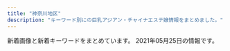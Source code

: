 ```yaml
---
title: "神奈川地区"
description: "キーワード別にの巨乳アジアン・チャイナエステ嬢情報をまとめました。"
---
```


新着画像と新着キーワードをまとめています。
2021年05月25日の情報です。

<DmmAffiliateIns />
<KeywordTable
  shops={
    [
    {
        "name": "\u3055\u304f\u3089",
        "keywords": {},
        "img_links": [
            "http://hoguraku.info/_src/55131553/img20210408153832112943.png",
            "http://hoguraku.info/_src/22266496/navi2_06.png",
            "http://hoguraku.info/_src/22294024/1_20180513213551260.jpg",
            "http://hoguraku.info/_src/25168346/staff-2_20180823215120776.jpg",
            "http://hoguraku.info/_src/37673393/wechatimg98.jpg",
            "http://hoguraku.info/_src/22266492/navi2_04.png",
            "http://hoguraku.info/_src/22296695/pup.png",
            "http://hoguraku.info/_src/22294409/img20180513220122069421.png",
            "http://hoguraku.info/_src/22266491/navi_04.png",
            "http://hoguraku.info/_src/22294025/1_20180513213551260.jpg",
            "http://hoguraku.info/_src/22266489/navi_03.png",
            "http://hoguraku.info/_src/22293781/sign.png",
            "http://hoguraku.info/_src/22266488/navi2_02.png",
            "http://hoguraku.info/_src/22266400/wechatimg94_20191205204136458.jpg",
            "http://hoguraku.info/_src/22294031/wechatimg175.jpg",
            "http://hoguraku.info/_src/22294028/3_20180513213551306.jpg",
            "http://hoguraku.info/_src/22296687/pup.png",
            "http://hoguraku.info/_src/22266486/navi2_01.png",
            "http://hoguraku.info/_src/22266398/img20180513214352559347.png",
            "http://hoguraku.info/staff-2.jpg",
            "http://hoguraku.info/_src/22296697/pup.png",
            "http://hoguraku.info/_src/22293820/wechatimg744.jpg",
            "http://hoguraku.info/_src/22266487/navi_02.png",
            "http://hoguraku.info/_src/22266490/navi2_03.png",
            "http://hoguraku.info/_src/22294029/3_20180513213551306.jpg",
            "http://hoguraku.info/_src/22266485/navi_01.png",
            "http://hoguraku.info/_src/22266524/wechatimg96_20191205204603604.jpg",
            "http://hoguraku.info/staff-4.jpg",
            "http://hoguraku.info/_src/22266494/navi2_05.png",
            "http://hoguraku.info/_src/22266495/navi_06.png",
            "http://hoguraku.info/staff-1.jpg",
            "http://hoguraku.info/_src/22294026/wechatimg239.jpg",
            "http://hoguraku.info/staff-3.jpg",
            "http://hoguraku.info/_src/22293865/sign.png",
            "http://hoguraku.info/_src/22293610/pup.png",
            "http://hoguraku.info/_src/22293601/newspinkup.png",
            "http://hoguraku.info/_src/22294030/wechatimg175.jpg",
            "http://hoguraku.info/_src/22266493/navi_05.png",
            "http://hoguraku.info/_src/22294027/wechatimg239.jpg"
        ],
        "url": "http://hoguraku.info/",
        "station": "JR\u5927\u8239\u99c5\u6771\u53e3"
    },
    {
        "station": "JR\u5927\u8239\u99c5\u6771\u53e3",
        "name": "\u7518\u5473\u6599",
        "url": "https://kanmiryou.xyz.mn/",
        "keywords": {
            "C": 10,
            "D": 55,
            "85": 14,
            "86": 41
        },
        "img_links": [
            "https://kanmiryou.xyz.mn/images/new.jpg",
            "https://kanmiryou.xyz.mn/images/news_bj2.jpg",
            "https://kanmiryou.xyz.mn/images/tel.jpg",
            "https://kanmiryou.xyz.mn/images/s_news.jpg",
            "https://kanmiryou.xyz.mn/photos/sites/40/2021/03/2021030618231353.jpg",
            "https://kanmiryou.xyz.mn/images/s_staff.jpg",
            "https://kanmiryou.xyz.mn/images/s2.jpg",
            "https://kanmiryou.xyz.mn/photos/sites/40/2021/03/2021030614173780.jpg",
            "https://kanmiryou.xyz.mn/images/room4.jpg",
            "https://kanmiryou.xyz.mn/images/s_face.jpg",
            "https://kanmiryou.xyz.mn/images/room1.jpg",
            "https://kanmiryou.xyz.mn/images/s1.jpg",
            "https://kanmiryou.xyz.mn/images/room3.jpg",
            "https://kanmiryou.xyz.mn/photos/sites/40/2021/03/2021030614173823.jpg",
            "https://kanmiryou.xyz.mn/images/mobile.jpg",
            "https://kanmiryou.xyz.mn/images/top.jpg",
            "https://kanmiryou.xyz.mn/photos/sites/40/2021/03/2021030614173724.jpg",
            "https://kanmiryou.xyz.mn/images/room2.jpg"
        ]
    },
    {
        "url": "http://www.hatsukoi.mensest.com/",
        "keywords": {
            "87": 16,
            "88": 4,
            "86": 4,
            "D": 24
        },
        "station": "JR\u6771\u6238\u585a\u99c5\u6771\u53e3",
        "name": "\u521d\u604b",
        "img_links": [
            "http://www.hatsukoi.mensest.com/files/005.jpg",
            "http://www.hatsukoi.mensest.com/images/icon_tel.png",
            "http://www.hatsukoi.mensest.com/images/icon_staff.png",
            "http://www.hatsukoi.mensest.com/files/006.jpg",
            "http://www.hatsukoi.mensest.com/files/002.jpg",
            "http://www.hatsukoi.mensest.com/files/001.jpg",
            "http://www.hatsukoi.mensest.com/common/images/photo03.jpg",
            "http://www.hatsukoi.mensest.com/common/images/photo02.jpg",
            "http://www.hatsukoi.mensest.com/files/003.jpg",
            "http://www.hatsukoi.mensest.com/files/004.jpg",
            "http://www.hatsukoi.mensest.com/images/btn2.png",
            "http://www.hatsukoi.mensest.com/images/icon_top.png",
            "http://www.hatsukoi.mensest.com/images/icon_info.png",
            "http://www.hatsukoi.mensest.com/common/images/photo01.jpg",
            "http://www.hatsukoi.mensest.com/images/mainImg_sub.jpg"
        ]
    },
    {
        "name": "\u30cf\u30ca\u30d3",
        "station": "JR\u5e73\u585a\u99c5\u897f\u53e3",
        "keywords": {
            "C": 7
        },
        "url": "http://es-hanabi.xyz/",
        "img_links": [
            "http://es-hanabi.xyz/images/r6.jpg",
            "http://es-hanabi.xyz/images/zi_staff.png",
            "http://es-hanabi.xyz/images/new1.jpg",
            "http://es-hanabi.xyz/images/g2.jpg",
            "http://es-hanabi.xyz/images/g4.jpg",
            "http://es-hanabi.xyz/images/g3.jpg",
            "http://es-hanabi.xyz/images/r5.jpg",
            "http://es-hanabi.xyz/images/mobile.png",
            "http://es-hanabi.xyz/images/g1.jpg",
            "http://es-hanabi.xyz/images/r2.jpg",
            "http://es-hanabi.xyz/images/r8.jpg",
            "http://es-hanabi.xyz/images/top.jpg",
            "http://es-hanabi.xyz/images/r7.jpg",
            "http://es-hanabi.xyz/images/g0.jpg",
            "http://es-hanabi.xyz/images/r1.jpg",
            "http://es-hanabi.xyz/images/g5.jpg"
        ]
    },
    {
        "name": "\u30c6\u30a3\u30a2\u30e9",
        "url": "http://es-tiara.jpest.net/",
        "keywords": {},
        "station": "JR\u85e4\u6ca2\u99c5\u5357\u53e3",
        "img_links": [
            "http://es-tiara.jpest.net/uploads//sites/29/2020/11/liushu.png",
            "http://es-tiara.jpest.net/uploads//sites/29/2020/11/top-1.png",
            "http://es-tiara.jpest.net/uploads//sites/29/elementor/thumbs/g2-p6y6me2p9fjnaj0de7ydxk9qgy0x3q0q7mdpblc9tk.jpg",
            "http://es-tiara.jpest.net/uploads//sites/29/2021/05/g1.jpg",
            "http://es-tiara.jpest.net/uploads//sites/29/2020/11/new_01.jpg",
            "http://es-tiara.jpest.net/uploads//sites/29/elementor/thumbs/g1-p6y6ogby9cdarq0icm1wwjj5eduwzt7ittx28ga660.jpg",
            "http://es-tiara.jpest.net/uploads//sites/29/2021/05/g3.jpg",
            "http://es-tiara.jpest.net/uploads//sites/29/elementor/thumbs/g4-p6y6qq3wrxh8tspq33egfgw92wnulh8652oaziwx4o.jpg",
            "http://es-tiara.jpest.net/uploads//sites/29/2021/05/g2.jpg",
            "http://es-tiara.jpest.net/uploads//sites/29/elementor/thumbs/g3-p6y6s5t17tg0kcmmp7qxqlulr3l1ctxeo6k0dqs9mg.jpg",
            "http://es-tiara.jpest.net/uploads//sites/29/2021/05/g4.jpg",
            "http://es-tiara.jpest.net/uploads//sites/29/2020/11/new_03.jpg"
        ]
    },
    {
        "url": "https://174018370.wixsite.com/mysite-5/",
        "name": "\u30a2\u30eb\u30b9",
        "img_links": [
            "https://static.wixstatic.com/media/fa16f5_c5eb62e882bb4223841ed94f9c0e4c94~mv2.jpg",
            "https://static.wixstatic.com/media/fa16f5_86eb1c796f8c4331b4c38b69cda1b743~mv2.jpg",
            "https://static.wixstatic.com/media/fa16f5_10bb2bee15cc4bae8e5cb63703e45c70~mv2.jpg"
        ],
        "station": "JR\u85e4\u6ca2\u99c5\u5357\u53e3",
        "keywords": {
            "\u30bb\u30af\u30b7\u30fc": 5,
            "F": 1,
            "84": 4,
            "87": 5
        }
    },
    {
        "keywords": {},
        "name": "\u6e05\u6c34\u6e7e",
        "url": "http://vinerty.xyz/",
        "station": "\u6e58\u5357\u53f0\u99c5\u897f\u53e3",
        "img_links": [
            "http://vinerty.xyz/uploads/180620/1-1P62010193X63.jpg",
            "http://vinerty.xyz/templets/default/picture/head.jpg",
            "http://vinerty.xyz/uploads/210424/1-210424092F2349.jpg",
            "http://vinerty.xyz/uploads/180620/1-1P62010154K00.png",
            "http://vinerty.xyz/templets/default/picture/staff_t.jpg",
            "http://vinerty.xyz/uploads/210414/1-210414154346291.png",
            "http://vinerty.xyz/uploads/210414/1-21041415424K61.jpg",
            "http://vinerty.xyz/uploads/210414/1-210414154313312.jpg",
            "http://vinerty.xyz/templets/default/picture/rec1.png",
            "http://vinerty.xyz/templets/default/picture/news.jpg",
            "http://vinerty.xyz/templets/default/picture/interior_t.jpg",
            "http://vinerty.xyz/uploads/210414/1-2104141542145O.jpg",
            "http://vinerty.xyz/uploads/210414/1-21041416305D18.jpg"
        ]
    },
    {
        "name": "\u30c0\u30df\u30a2\u30fc",
        "img_links": [
            "https://es-happy.com/staffPhoto/s20210522133223.jpg",
            "https://es-happy.com/images/store/01.jpg",
            "https://es-happy.com/images/store/02.jpg",
            "https://es-happy.com/staffPhoto/b20210522133148.jpg",
            "https://es-happy.com/staffPhoto/s20210522133230.jpg",
            "https://es-happy.com/images/store/04.jpg",
            "https://es-happy.com/images/returnBtn.jpg",
            "https://es-happy.com/staffPhoto/s20210522133148.jpg",
            "https://es-happy.com/staffPhoto/b20210522133223.jpg",
            "https://es-happy.com/staffPhoto/s20210522133207.jpg",
            "https://es-happy.com/images/store/03.jpg",
            "https://es-happy.com/staffPhoto/b20210522133207.jpg",
            "https://es-happy.com/images/mobile.jpg"
        ],
        "station": "JR\u6771\u6238\u585a\u99c5\u6771\u53e3",
        "keywords": {
            "87": 1,
            "86": 1,
            "D": 2,
            "85": 1
        },
        "url": "https://es-happy.com/"
    },
    {
        "name": "\u30ad\u30e5\u30fc\u30c8",
        "url": "http://onlyone-relax.xyz/",
        "keywords": {
            "D": 61,
            "C": 8,
            "F": 8,
            "E": 8
        },
        "img_links": [
            "http://onlyone-relax.xyz/images/cg06.jpg",
            "http://onlyone-relax.xyz/images/2.jpg",
            "http://onlyone-relax.xyz/images/cg03.jpg",
            "http://onlyone-relax.xyz/images/qr.jpg",
            "http://onlyone-relax.xyz/images/cg07.jpg",
            "http://onlyone-relax.xyz/images/4.jpg",
            "http://onlyone-relax.xyz/images/cg05.jpg",
            "http://onlyone-relax.xyz/images/cg02.jpg",
            "http://onlyone-relax.xyz/images/1.jpg",
            "http://onlyone-relax.xyz/images/spacer300x450.png",
            "http://onlyone-relax.xyz/images/cg08.jpg",
            "http://onlyone-relax.xyz/images/cg09.jpg",
            "http://onlyone-relax.xyz/images/cg10.jpg",
            "http://onlyone-relax.xyz/images/cg04.jpg",
            "http://onlyone-relax.xyz/images/cg01.jpg",
            "http://onlyone-relax.xyz/images/top2.png",
            "http://onlyone-relax.xyz/images/top.png"
        ],
        "station": "JR\u5c0f\u7530\u539f\u99c5\u897f\u53e3"
    },
    {
        "keywords": {},
        "url": "http://yu-raku.info/",
        "name": "\u60a0\u697d",
        "img_links": [
            "http://yu-raku.info/images/cam30min.png",
            "http://yu-raku.info/images/bar-therapist.png",
            "http://yu-raku.info/images/bar-cover.png",
            "http://yu-raku.info/images/bar-cam.png",
            "http://yu-raku.info/sp/images/bar-cam.png",
            "http://yu-raku.info/sp/images/bar-cover.png",
            "http://yu-raku.info/images/bar-interior.png",
            "http://yu-raku.info/staff/s-niri1.jpg",
            "http://yu-raku.info/images/c-top0.png",
            "http://yu-raku.info/staff/s-miki1.jpg",
            "http://yu-raku.info/images/bar-info.png",
            "http://yu-raku.info/staff/s-emi5.jpg",
            "http://yu-raku.info/images/fotter.jpg",
            "http://yu-raku.info/images/c-therapist0.png",
            "http://yu-raku.info/staff/s-yuko1.jpg",
            "http://yu-raku.info/images/sm-cam30min.png",
            "http://yu-raku.info/staff/s-emi4.jpg",
            "http://yu-raku.info/staff/s-sayuri1.jpg",
            "http://yu-raku.info/images/pic-interior.png",
            "http://yu-raku.info/staff/s-nana1.jpg",
            "http://yu-raku.info/images/b-interior.jpg",
            "http://yu-raku.info/sp/images/b-tel.png",
            "http://yu-raku.info/staff/s-emi3.jpg",
            "http://yu-raku.info/staff/s-kana1.jpg"
        ],
        "station": "JR\u5927\u8239\u99c5\u6771\u53e3"
    },
    {
        "name": "\u8ffd\u6d5c\u30de\u30c3\u30b5\u30fc\u30b8",
        "img_links": [
            "http://cdn.dino-es.com/images/line.jpg",
            "http://oppama.iest.info/photos/sites/10/2018/07/2018073109281797.jpg",
            "http://oppama.iest.info/photos/sites/10/2018/05/2018053009323210.jpg",
            "http://oppama.iest.info/images/room4.jpg",
            "http://oppama.iest.info/images/bj3.jpg",
            "http://oppama.iest.info/images/room5.jpg",
            "http://oppama.iest.info/images/s_news2.png",
            "http://oppama.iest.info/images/s_pick.png",
            "http://oppama.iest.info/images/mobile.png",
            "http://oppama.iest.info/photos/sites/10/2018/07/2018073109281759.jpg",
            "http://oppama.iest.info/images/s_news.png",
            "http://oppama.iest.info/photos/sites/10/2018/05/2018053009323272.jpg",
            "http://oppama.iest.info/images/room6.jpg",
            "http://oppama.iest.info/photos/sites/10/2018/07/2018073109281740.jpg",
            "http://oppama.iest.info/images/l1.jpg",
            "http://oppama.iest.info/photos/sites/10/2018/05/2018053009323372.jpg",
            "http://oppama.iest.info/images/top.jpg",
            "http://oppama.iest.info/images/room2.jpg",
            "http://cdn.dino-es.com/images/allpics/KL77e92f55838704c7de0a1eb6ca2a81a0/4ec1d6974658a8b101911755e5d05691.jpg",
            "http://oppama.iest.info/photos/sites/10/2018/07/2018073109281695.jpg",
            "http://oppama.iest.info/images/s_staff.jpg",
            "http://oppama.iest.info/images/room1.jpg",
            "http://cdn.dino-es.com/images/logo/150x40DinoEs.png",
            "http://oppama.iest.info/images/room3.jpg",
            "http://oppama.iest.info/photos/sites/10/2018/05/2018053009323253.jpg"
        ],
        "url": "http://oppama.iest.info/",
        "station": "\u8ffd\u6d5c\u99c5",
        "keywords": {
            "D": 7,
            "C": 2,
            "85": 2,
            "86": 6,
            "87": 1
        }
    },
    {
        "img_links": [
            "http://pretty-esthe.com/images/cg01.jpg",
            "http://pretty-esthe.com/images/cg03.jpg",
            "http://pretty-esthe.com/images/r3.jpg",
            "http://pretty-esthe.com/images/cg09.jpg",
            "http://pretty-esthe.com/images/news.png",
            "http://pretty-esthe.com/images/cg05.jpg",
            "http://pretty-esthe.com/images/r1.jpg",
            "http://pretty-esthe.com/images/staff_s.png",
            "http://pretty-esthe.com/images/cg02.jpg",
            "http://pretty-esthe.com/images/top.png",
            "http://pretty-esthe.com/images/evetop.png",
            "http://pretty-esthe.com/images/r4.jpg",
            "http://pretty-esthe.com/images/r2.jpg"
        ],
        "name": "\u840c\u3048",
        "station": "JR\u6238\u585a\u99c5\u6771\u53e3",
        "url": "http://pretty-esthe.com/",
        "keywords": {
            "86": 15,
            "D": 15
        }
    },
    {
        "url": "http://www.sugoi.esturl.com/",
        "station": "JR\u6238\u585a\u99c5",
        "keywords": {
            "C": 12,
            "D": 30,
            "87": 30,
            "86": 12
        },
        "name": "\u3059\u3054\u3044\u7652\u3057",
        "img_links": [
            "http://www.sugoi.esturl.com/files/001.jpg",
            "http://www.sugoi.esturl.com/photo_news/upimg/9825560a1fc08bf3dd_0.jpg",
            "http://www.sugoi.esturl.com/files/007.jpg",
            "http://www.sugoi.esturl.com/photo_news/upimg/75643607cd8483a10c_0.jpg",
            "http://www.sugoi.esturl.com/files/003.jpg",
            "http://www.sugoi.esturl.com/images/maining.jpg",
            "http://www.sugoi.esturl.com/files/006.jpg",
            "http://www.sugoi.esturl.com/images/top.jpg",
            "http://www.sugoi.esturl.com/files/002.jpg",
            "http://www.sugoi.esturl.com/files/004.jpg",
            "http://www.sugoi.esturl.com/images/sp_tit_new.png",
            "http://www.sugoi.esturl.com/files/005.jpg",
            "http://www.sugoi.esturl.com/photo_news/upimg/70951608b5e693bbf5_0.jpg",
            "http://www.sugoi.esturl.com/images/tit_therapist.png",
            "http://www.sugoi.esturl.com/images/sp_top.jpg",
            "http://www.sugoi.esturl.com/images/tit_new.png",
            "http://www.sugoi.esturl.com/images/img_tel.png",
            "http://www.sugoi.esturl.com/images/sp_tit_therapist.png"
        ]
    },
    {
        "url": "http://www.hamabei.com/",
        "keywords": {},
        "img_links": [
            "http://www.hamabei.com/images/giral012.jpg",
            "http://www.hamabei.com/images/buttona_03.jpg",
            "http://www.hamabei.com/images/buttona_08.jpg",
            "http://www.hamabei.com/images/miki1.jpg",
            "http://www.hamabei.com/images/yuka1.jpg",
            "http://www.hamabei.com/images/giral007.jpg",
            "http://www.hamabei.com/images/nana1.jpg",
            "http://www.hamabei.com/images/giral009.jpg",
            "http://www.hamabei.com/images/qr.jpg",
            "http://www.hamabei.com/images/kaori1.jpg",
            "http://www.hamabei.com/images/giral014.jpg",
            "http://www.hamabei.com/images/giral015.jpg",
            "http://www.hamabei.com/images/buttona_06.jpg",
            "http://www.hamabei.com/images/buttona_05.jpg",
            "http://www.hamabei.com/images/buttona_07.jpg",
            "http://www.hamabei.com/images/buttona_04.jpg"
        ],
        "station": "JR\u8305\u30f6\u5d0e\u99c5\u5357\u53e3",
        "name": "\u6d5c\u8fba\u306e\u604b"
    },
    {
        "url": "http://www.relax-fairyark.info/",
        "keywords": {
            "85": 2,
            "E": 4,
            "86": 5,
            "C": 2,
            "87": 6,
            "D": 7
        },
        "img_links": [
            "http://www.relax-fairyark.info/img/tel.png",
            "http://www.relax-fairyark.info/img/st223.jpg",
            "http://www.relax-fairyark.info/img/st150.jpg",
            "http://www.relax-fairyark.info/img/nos.jpg",
            "http://www.relax-fairyark.info/img/st256.jpg",
            "http://www.relax-fairyark.info/img/sta267.jpg",
            "http://www.relax-fairyark.info/img/sta220.jpg",
            "http://www.relax-fairyark.info/img/st213.jpg",
            "http://www.relax-fairyark.info/img/sta266.jpg",
            "http://www.relax-fairyark.info/img/sta255.jpg",
            "http://www.relax-fairyark.info/img/st266.jpg",
            "http://www.relax-fairyark.info/img/head.jpg",
            "http://www.relax-fairyark.info/img/st255.jpg",
            "http://www.relax-fairyark.info/img/st0266.jpg",
            "http://www.relax-fairyark.info/img/sta150.jpg",
            "http://www.relax-fairyark.info/img/sta213.jpg",
            "http://www.relax-fairyark.info/img/sta256.jpg",
            "http://www.relax-fairyark.info/img/footbotton.png",
            "http://www.relax-fairyark.info/img/st0220.jpg",
            "http://www.relax-fairyark.info/img/st227.jpg",
            "http://www.relax-fairyark.info/img/sta223.jpg",
            "http://www.relax-fairyark.info/img/botton.jpg",
            "http://www.relax-fairyark.info/img/vlt.png",
            "http://www.relax-fairyark.info/img/sta260.jpg",
            "http://www.relax-fairyark.info/img/st1.jpg",
            "http://www.relax-fairyark.info/img/body2.jpg",
            "http://www.relax-fairyark.info/img/st267.jpg",
            "http://www.relax-fairyark.info/img/st260.jpg",
            "http://www.relax-fairyark.info/img/sta261.jpg",
            "http://www.relax-fairyark.info/img/st261.jpg",
            "http://www.relax-fairyark.info/img/sta264.jpg",
            "http://www.relax-fairyark.info/img/st220.jpg",
            "http://www.relax-fairyark.info/img/st264.jpg"
        ],
        "station": "JR\u85e4\u6ca2\u99c5\u5357\u53e3",
        "name": "Fairy Ark"
    },
    {
        "station": "JR\u5927\u8239\u99c5\u6771\u53e3",
        "url": "http://haruk.work/",
        "name": "\u5eb7\u7f8e\uff5e\u30b3\u30a6\u30df\uff5e",
        "img_links": [
            "http://haruk.work/sp/images/newsb.png",
            "http://haruk.work/images/rec2.jpg",
            "http://haruk.work/sp/images/rec2.jpg",
            "http://haruk.work/img/yuna1.jpg",
            "http://haruk.work/images/staff_t.jpg",
            "http://haruk.work/sp/images/1.jpg",
            "http://haruk.work/images/sys.png",
            "http://haruk.work/sp/img/akari1.jpg",
            "http://haruk.work/sp/images/int5.jpg",
            "http://haruk.work/sp/images/int4.jpg",
            "http://haruk.work/sp/menu/top.jpg",
            "http://haruk.work/images/ta.jpg",
            "http://haruk.work/images/head.jpg",
            "http://haruk.work/images/3.jpg",
            "http://haruk.work/images/news.png",
            "http://haruk.work/images/tel.jpg",
            "http://haruk.work/sp/images/footer.png",
            "http://haruk.work/sp/images/rec1.png",
            "http://haruk.work/images/line.png",
            "http://haruk.work/images/sm.jpg",
            "http://haruk.work/images/rec1.png",
            "http://haruk.work/sp/images/sms.jpg",
            "http://haruk.work/sp/images/ac2.jpg",
            "http://haruk.work/images/2.jpg",
            "http://haruk.work/sp/images/int2.jpg",
            "http://haruk.work/images/1.jpg",
            "http://haruk.work/sp/images/head.jpg",
            "http://haruk.work/sp/images/interior_t.jpg",
            "http://haruk.work/images/info.png",
            "http://haruk.work/images/interior_t.jpg",
            "http://haruk.work/sp/menu/staff.jpg",
            "http://haruk.work/sp/images/tel.jpg",
            "http://haruk.work/images/int2.png",
            "http://haruk.work/img/ayumi1.jpg",
            "http://haruk.work/sp/images/staff_t.jpg",
            "http://haruk.work/sp/images/int3.jpg",
            "http://haruk.work/sp/images/3.jpg",
            "http://haruk.work/sp/img/ayumi1.jpg",
            "http://haruk.work/sp/images/info_t.jpg",
            "http://haruk.work/sp/images/ac1.jpg",
            "http://haruk.work/sp/img/yuna1.jpg",
            "http://haruk.work/sp/images/info.png",
            "http://haruk.work/sp/images/sys.png",
            "http://haruk.work/sp/images/int1.jpg",
            "http://haruk.work/sp/images/2.jpg",
            "http://haruk.work/img/akari1.jpg",
            "http://haruk.work/sp/images/news.jpg",
            "http://haruk.work/images/int1.png"
        ],
        "keywords": {}
    },
    {
        "keywords": {
            "\u4e73": 2
        },
        "name": "Honeyroom",
        "station": "JR\u85e4\u6ca2\u99c5\u5357\u53e3",
        "url": "http://vinntuy.xyz/",
        "img_links": [
            "http://vinntuy.xyz/static/picture/mobile.jpg",
            "http://vinntuy.xyz/static/picture/room1.jpg",
            "http://vinntuy.xyz/static/picture/room3.jpg",
            "http://vinntuy.xyz/uploads/210401/1-210401144331M4.jpg",
            "http://vinntuy.xyz/static/picture/s1.jpg",
            "http://vinntuy.xyz/static/picture/room4.jpg",
            "http://vinntuy.xyz/uploads/210412/1-2104121Q114L2.jpg",
            "http://vinntuy.xyz/static/picture/news.png",
            "http://vinntuy.xyz/uploads/210401/1-210401144410258.jpg",
            "http://vinntuy.xyz/static/picture/top.png",
            "http://vinntuy.xyz/static/picture/s3.jpg",
            "http://vinntuy.xyz/static/picture/s_staff.png",
            "http://vinntuy.xyz/uploads/210401/1-2104011443001G.jpg",
            "http://vinntuy.xyz/static/picture/room2.jpg"
        ]
    },
    {
        "station": "JR\u5e73\u585a\u99c5\u5317\u53e3",
        "img_links": [
            "http://www.imouto-esute2866.com/flash/top-1.jpg",
            "http://www.imouto-esute2866.com/images/013.jpg",
            "http://www.imouto-esute2866.com/images/012.jpg"
        ],
        "name": "\u30ea\u30e9\u30af\u30bc\u30fc\u30b7\u30e7\u30f3\u59b9",
        "keywords": {
            "C": 7
        },
        "url": "http://www.imouto-esute2866.com/"
    },
    {
        "station": "\u4e0a\u5927\u5ca1\u99c5",
        "keywords": {
            "86": 12,
            "85": 24,
            "87": 12,
            "C": 54,
            "83": 12,
            "D": 48
        },
        "img_links": [
            "https://temiri.ests.jp/images/tit_eject.jpg",
            "https://temiri.ests.jp/images/room5.jpg",
            "https://temiri.ests.jp/images/room2.jpg",
            "https://temiri.ests.jp/images/room3.jpg",
            "https://temiri.ests.jp/images/room4.jpg",
            "https://temiri.ests.jp/images/link_nav01.jpg",
            "https://temiri.ests.jp/images/sp_top.jpg",
            "https://temiri.ests.jp/photos/sites/37/2021/04/2021042805581995.jpg",
            "https://temiri.ests.jp/images/room1.jpg",
            "https://temiri.ests.jp/images/link_nav05.jpg",
            "https://temiri.ests.jp/images/img_eject.jpg",
            "https://temiri.ests.jp/images/tit_new.jpg",
            "https://temiri.ests.jp/images/link_nav03.jpg",
            "https://temiri.ests.jp/photos/sites/37/2021/05/2021051402503516.jpg",
            "https://temiri.ests.jp/images/room6.jpg",
            "https://temiri.ests.jp/images/btn_eject.jpg",
            "https://temiri.ests.jp/images/link_nav06.jpg",
            "https://temiri.ests.jp/images/link_nav04.jpg",
            "https://temiri.ests.jp/photos/sites/37/2021/04/2021042805581763.jpg",
            "https://temiri.ests.jp/photos/sites/37/2021/05/202105140250416.jpg",
            "https://temiri.ests.jp/images/link_nav07.jpg",
            "https://temiri.ests.jp/photos/sites/37/2021/04/2021042805581632.jpg",
            "https://temiri.ests.jp/images/link_nav02.jpg",
            "https://temiri.ests.jp/photos/sites/37/2021/04/2021042805581827.jpg",
            "https://temiri.ests.jp/images/tit_face.jpg",
            "https://temiri.ests.jp/images/close_eject.png",
            "https://temiri.ests.jp/images/top.png"
        ],
        "url": "https://temiri.ests.jp/",
        "name": "\u30c6\u30df\u30ea"
    },
    {
        "name": "\u591c\u8776",
        "img_links": [
            "http://yacho.est-u.com/images/k2.jpg",
            "http://yacho.est-u.com/images/index_07.jpg",
            "http://yacho.est-u.com/images/1.jpg",
            "http://yacho.est-u.com/images/2.jpg",
            "http://yacho.est-u.com/images/3.jpg",
            "http://yacho.est-u.com/images/index_06.jpg",
            "http://yacho.est-u.com/images/index_17.jpg",
            "http://yacho.est-u.com/images/index_04.jpg",
            "http://yacho.est-u.com/images/6.jpg",
            "http://yacho.est-u.com/images/index_15.jpg",
            "http://yacho.est-u.com/images/5.jpg",
            "http://yacho.est-u.com/images/index_05.jpg",
            "http://yacho.est-u.com/images/staff_03.jpg",
            "http://yacho.est-u.com/images/index_02.jpg",
            "http://yacho.est-u.com/images/index_03.jpg",
            "http://yacho.est-u.com/images/k1.jpg",
            "http://yacho.est-u.com/images/index_14.jpg",
            "http://yacho.est-u.com/images/staff_01.jpg",
            "http://yacho.est-u.com/images/4.jpg",
            "http://yacho.est-u.com/images/index_01.jpg",
            "http://yacho.est-u.com/images/index_12.jpg",
            "http://yacho.est-u.com/images/index_10.jpg"
        ],
        "url": "http://yacho.est-u.com/",
        "keywords": {},
        "station": "JR\u85e4\u6ca2\u99c5\u5357\u53e3"
    },
    {
        "img_links": [
            "https://fuwafuwa-girl.jpn.vin/images/m10.jpg",
            "https://fuwafuwa-girl.jpn.vin/images/info.jpg",
            "https://fuwafuwa-girl.jpn.vin/images/s_pick.png",
            "https://fuwafuwa-girl.jpn.vin/images/s_massage.png",
            "https://fuwafuwa-girl.jpn.vin/images/m12.jpg",
            "https://fuwafuwa-girl.jpn.vin/photos/sites/34/2021/02/2021022406110384.jpg",
            "https://fuwafuwa-girl.jpn.vin/images/s_staff.png",
            "https://fuwafuwa-girl.jpn.vin/images/mobile.jpg",
            "https://fuwafuwa-girl.jpn.vin/images/m14.jpg",
            "https://fuwafuwa-girl.jpn.vin/images/top.png",
            "https://fuwafuwa-girl.jpn.vin/images/m8.jpg",
            "https://fuwafuwa-girl.jpn.vin/images/m11.jpg",
            "https://fuwafuwa-girl.jpn.vin/photos/sites/34/2021/02/202102240611046.jpg",
            "https://fuwafuwa-girl.jpn.vin/images/s_link.png",
            "https://fuwafuwa-girl.jpn.vin/images/m15.jpg",
            "https://fuwafuwa-girl.jpn.vin/images/s_news.png",
            "https://fuwafuwa-girl.jpn.vin/images/m13.jpg",
            "https://fuwafuwa-girl.jpn.vin/photos/sites/34/2021/02/2021022406110276.jpg",
            "https://fuwafuwa-girl.jpn.vin/images/m7.jpg",
            "https://fuwafuwa-girl.jpn.vin/images/m9.jpg",
            "https://fuwafuwa-girl.jpn.vin/photos/sites/34/2021/02/2021022406110282.jpg"
        ],
        "station": "\u4e0a\u5927\u5ca1\u99c5",
        "url": "https://fuwafuwa-girl.jpn.vin/",
        "name": "\u3075\u308f\u3075\u308f\u5a18",
        "keywords": {
            "88": 3,
            "D": 6,
            "C": 8,
            "E": 6,
            "87": 6,
            "85": 3
        }
    },
    {
        "url": "http://candy.relaxjp.com/",
        "station": "JR\u6771\u6238\u585a\u99c5\u6771\u53e3",
        "name": "Candy",
        "keywords": {
            "89": 2,
            "85": 1,
            "87": 1,
            "C": 2,
            "88": 1,
            "D": 4,
            "90": 1
        },
        "img_links": [
            "http://candy.relaxjp.com/css/nav/nav-002.png",
            "http://candy.relaxjp.com/css/staff/staff005.png",
            "http://candy.relaxjp.com/css/staff/staff007-a.png",
            "http://candy.relaxjp.com/css/nav/nav-003.png",
            "http://candy.relaxjp.com/css/staff/staff002.png",
            "http://candy.relaxjp.com/css/staff/staff0001.png",
            "http://candy.relaxjp.com/css/osusume22.jpg",
            "http://candy.relaxjp.com/css/staff/staff001-a.png",
            "http://candy.relaxjp.com/images/slider1/003.jpg",
            "http://candy.relaxjp.com/css/tel.png",
            "http://candy.relaxjp.com/css/staff/staff006.png",
            "http://candy.relaxjp.com/css/nav/nav-005.png",
            "http://candy.relaxjp.com/css/staff/staff004.png",
            "http://candy.relaxjp.com/images/slider1/001.jpg",
            "http://candy.relaxjp.com/css/staff/staff007.png",
            "http://candy.relaxjp.com/css/nav/nav-004.png",
            "http://candy.relaxjp.com/css/staff/staff005-a.png",
            "http://candy.relaxjp.com/css/top0001.png",
            "http://candy.relaxjp.com/css/staff/staff003-a.png",
            "http://candy.relaxjp.com/css/staff/staff004-a.png",
            "http://candy.relaxjp.com/css/nav/nav-006.png",
            "http://candy.relaxjp.com/css/staff/staff003.png",
            "http://candy.relaxjp.com/css/staff/staff006-a.png",
            "http://candy.relaxjp.com/css/nav/nav-001.png",
            "http://candy.relaxjp.com/css/staff/staff002-a.png"
        ]
    },
    {
        "name": "\u30e9\u30d9\u30f3\u30c0\u30fc",
        "station": "JR\u85e4\u6ca2\u99c5\u5357\u53e3",
        "keywords": {},
        "url": "http://lavender-est.xyz/",
        "img_links": [
            "http://lavender-est.xyz/girl/5.jpg",
            "http://lavender-est.xyz/girl/2_1.jpg",
            "http://lavender-est.xyz/images/room/r3.jpg",
            "http://lavender-est.xyz/girl/7_1.jpg",
            "http://lavender-est.xyz/girl/7.jpg",
            "http://lavender-est.xyz/images/twitter.jpg",
            "http://lavender-est.xyz/girl/14_1.jpg",
            "http://lavender-est.xyz/girl/14_2.jpg",
            "http://lavender-est.xyz/girl/15_1.jpg",
            "http://lavender-est.xyz/i/girl/4.jpg",
            "http://lavender-est.xyz/girl/6.jpg",
            "http://lavender-est.xyz/girl/10.jpg",
            "http://lavender-est.xyz/girl/3.jpg",
            "http://lavender-est.xyz/girl/9_1.jpg",
            "http://lavender-est.xyz/images/room/r4.jpg",
            "http://lavender-est.xyz/girl/10_2.jpg",
            "http://lavender-est.xyz/girl/2.jpg",
            "http://lavender-est.xyz/girl/5_2.jpg",
            "http://lavender-est.xyz/girl/6_1.jpg",
            "http://lavender-est.xyz/images/pro_girl_line.jpg",
            "http://lavender-est.xyz/images/mobile.png",
            "http://lavender-est.xyz/images/bar_staff.jpg",
            "http://lavender-est.xyz/girl/no.jpg",
            "http://lavender-est.xyz/girl/9.jpg",
            "http://lavender-est.xyz/girl/5_1.jpg",
            "http://lavender-est.xyz/girl/11_2.jpg",
            "http://lavender-est.xyz/girl/15.jpg",
            "http://lavender-est.xyz/images/tel.png",
            "http://lavender-est.xyz/girl/7_2.jpg",
            "http://lavender-est.xyz/girl/10_1.jpg",
            "http://lavender-est.xyz/images/top01.jpg",
            "http://lavender-est.xyz/images/lr_02.jpg",
            "http://lavender-est.xyz/girl/4_1.jpg",
            "http://lavender-est.xyz/girl/4.jpg",
            "http://lavender-est.xyz/girl/5_3.jpg",
            "http://lavender-est.xyz/girl/9_2.jpg",
            "http://lavender-est.xyz/images/room/r2.jpg",
            "http://lavender-est.xyz/girl/11.jpg",
            "http://lavender-est.xyz/girl/14.jpg",
            "http://lavender-est.xyz/images/room/r1.jpg",
            "http://lavender-est.xyz/girl/3_1.jpg",
            "http://lavender-est.xyz/girl/11_1.jpg"
        ]
    },
    {
        "name": "\u82b1\u306e\u604b",
        "url": "http://www.sh-riraku77.site/",
        "keywords": {},
        "station": "JR\u65b0\u6749\u7530\u99c5\u897f\u53e3",
        "img_links": [
            "http://www.sh-riraku77.site/plus/images/room4.jpg",
            "http://www.sh-riraku77.site/uploads/201021/1-201021141K3252.jpg",
            "http://www.sh-riraku77.site/plus/images/room1.jpg",
            "http://www.sh-riraku77.site/picture/end.png",
            "http://www.sh-riraku77.site/picture/photo3.png",
            "http://www.sh-riraku77.site/uploads/210325/1-210325133926495.jpg",
            "http://www.sh-riraku77.site/picture/s_staff.png",
            "http://www.sh-riraku77.site/picture/top23.png",
            "http://www.sh-riraku77.site/plus/images/room3.jpg",
            "http://www.sh-riraku77.site/plus/images/room2.jpg",
            "http://www.sh-riraku77.site/picture/i_therapist.png",
            "http://www.sh-riraku77.site/picture/s_new.png",
            "http://www.sh-riraku77.site/picture/top22.png"
        ]
    },
    {
        "station": "JR\u5e73\u585a\u99c5",
        "keywords": {
            "85": 1,
            "86": 3,
            "E": 2,
            "D": 3,
            "87": 1
        },
        "name": "\u6843\u9999",
        "img_links": [
            "http://esthe-massage.pw/img/m10.jpg",
            "http://esthe-massage.pw/img/m4.jpg",
            "http://esthe-massage.pw/img/stan.png",
            "http://esthe-massage.pw/img/m5.jpg",
            "http://esthe-massage.pw/img/cg03.jpg",
            "http://esthe-massage.pw/img/cg05.jpg",
            "http://esthe-massage.pw/img/m30.jpg",
            "http://esthe-massage.pw/img/no.png",
            "http://esthe-massage.pw/img/m6.jpg",
            "http://esthe-massage.pw/img/noo.png",
            "http://esthe-massage.pw/img/m60.jpg",
            "http://esthe-massage.pw/img/cg01.jpg",
            "http://esthe-massage.pw/img/cg04.jpg",
            "http://esthe-massage.pw/img/fla.jpg",
            "http://esthe-massage.pw/img/cg02.jpg",
            "http://esthe-massage.pw/img/m3.jpg",
            "http://esthe-massage.pw/img/m2.jpg",
            "http://esthe-massage.pw/img/m20.jpg",
            "http://esthe-massage.pw/img/top.jpg",
            "http://esthe-massage.pw/img/m1.jpg"
        ],
        "url": "http://esthe-massage.pw/"
    },
    {
        "keywords": {
            "D": 15,
            "86": 15,
            "85": 3,
            "E": 3
        },
        "img_links": [
            "http://tiffany1818.biz/images/evetop.png",
            "http://tiffany1818.biz/images/cg05.jpg",
            "http://tiffany1818.biz/images/cg03.jpg",
            "http://tiffany1818.biz/images/cg07.jpg",
            "http://tiffany1818.biz/images/top.png",
            "http://tiffany1818.biz/images/cg02.jpg",
            "http://tiffany1818.biz/images/cg06.jpg",
            "http://tiffany1818.biz/images/news.png",
            "http://tiffany1818.biz/images/staff_s.png",
            "http://tiffany1818.biz/images/cg01.jpg"
        ],
        "url": "http://tiffany1818.biz/",
        "name": "\u5922\u306e\u8776\u3005",
        "station": "\u4e0a\u6c38\u8c37\u99c5"
    },
    {
        "img_links": [
            "http://en.este88.com/gals/koko1.jpg",
            "http://en.este88.com/i/images/info_15.jpg",
            "http://en.este88.com/i/images/info_07.jpg",
            "http://en.este88.com/gals/saya1.jpg",
            "http://en.este88.com/gals/mika1.jpg",
            "http://en.este88.com/gals/rena1.jpg",
            "http://en.este88.com/gals/kasumi1.jpg",
            "http://en.este88.com/gals/anna1.jpg",
            "http://en.este88.com/gals/momo1.jpg",
            "http://en.este88.com/images/info.png",
            "http://en.este88.com/i/images/info_09.jpg",
            "http://en.este88.com/i/images/info_12.jpg",
            "http://en.este88.com/gals/emi1.jpg"
        ],
        "name": "\u7e01",
        "keywords": {},
        "station": "JR\u85e4\u6ca2\u99c5\u5317\u53e3",
        "url": "http://en.este88.com/"
    },
    {
        "img_links": [],
        "name": "\u83ef\u84ee",
        "url": "http://karen.ies.fun/",
        "keywords": {},
        "station": "JR\u8305\u30f6\u5d0e\u99c5\u5317\u53e3"
    },
    {
        "station": "JR\u5c0f\u7530\u539f\u99c5\u6771\u53e3",
        "url": "http://airi-est.xyz/",
        "name": "\u591c\u6765\u9999",
        "keywords": {
            "C": 9
        },
        "img_links": [
            "http://airi-est.xyz/images/return.png",
            "http://airi-est.xyz/images/info.jpg",
            "http://airi-est.xyz/images/sub_staff.png",
            "http://airi-est.xyz/images/room2.jpg",
            "http://airi-est.xyz/girl/3.jpg",
            "http://airi-est.xyz/images/sub_news.png",
            "http://airi-est.xyz/images/room4.jpg",
            "http://airi-est.xyz/images/rec-top.jpg",
            "http://airi-est.xyz/girl/1.jpg",
            "http://airi-est.xyz/images/clear_line.png",
            "http://airi-est.xyz/images/icon_call.png",
            "http://airi-est.xyz/images/room1.jpg",
            "http://airi-est.xyz/images/room3.jpg",
            "http://airi-est.xyz/images/tel.png",
            "http://airi-est.xyz/images/sub_pickup.png",
            "http://airi-est.xyz/images/qr.jpg"
        ]
    },
    {
        "url": "https://candy.jps.cm/",
        "keywords": {
            "85": 13,
            "86": 39,
            "C": 10,
            "D": 52
        },
        "station": "JR\u6238\u585a\u99c5\u6771\u53e3",
        "img_links": [
            "https://candy.jps.cm/photos/sites/46/2021/03/2021032412025333.jpg",
            "https://candy.jps.cm/images/room4.jpg",
            "https://candy.jps.cm/images/s_link.jpg",
            "https://candy.jps.cm/images/s2.jpg",
            "https://candy.jps.cm/photos/sites/46/2021/03/2021032412025571.jpg",
            "https://candy.jps.cm/images/s_news.jpg",
            "https://candy.jps.cm/photos/sites/46/2021/03/2021032412025519.jpg",
            "https://candy.jps.cm/photos/sites/46/2021/03/2021032412025477.jpg",
            "https://candy.jps.cm/images/room1.jpg",
            "https://candy.jps.cm/images/top.jpg",
            "https://candy.jps.cm/images/room3.jpg",
            "https://candy.jps.cm/images/s_staff.jpg",
            "https://candy.jps.cm/images/s1.jpg",
            "https://candy.jps.cm/images/mobile.jpg",
            "https://candy.jps.cm/images/s_face.jpg",
            "https://candy.jps.cm/images/news_bj2.jpg",
            "https://candy.jps.cm/images/tel.jpg",
            "https://candy.jps.cm/images/new.jpg",
            "https://candy.jps.cm/images/room2.jpg"
        ],
        "name": "\u30ad\u30e3\u30f3\u30c7\u30a3"
    },
    {
        "station": "\u4fdd\u571f\u30f6\u8c37\u99c5\u897f\u53e3",
        "keywords": {},
        "img_links": [],
        "url": "http://www.biup.esturl.com/",
        "name": "\u7f8e UP \uff5e\u30d3\u30a2\u30c3\u30d7\uff5e"
    },
    {
        "name": "\u693f",
        "img_links": [
            "http://o-jp.com/tsubaki/images/mimi1.jpg",
            "http://o-jp.com/tsubaki/images/t_discount.jpg",
            "http://o-jp.com/tsubaki/images/photo01.jpg",
            "http://o-jp.com/tsubaki/images/photo02.jpg",
            "http://o-jp.com/tsubaki/images/t_mobile.jpg",
            "http://o-jp.com/tsubaki/images/photo03.jpg",
            "http://o-jp.com/tsubaki/images/photo04.jpg",
            "http://o-jp.com/tsubaki/images/index_enter.jpg"
        ],
        "station": "JR\u5e73\u585a\u99c5\u897f\u53e3",
        "keywords": {
            "C": 6
        },
        "url": "http://o-jp.com/tsubaki/"
    },
    {
        "name": "\u61a9",
        "station": "\u8ffd\u6d5c\u99c5",
        "keywords": {},
        "url": "http://ikoi.esjp.xyz/",
        "img_links": [
            "http://ikoi.esjp.xyz/img/rec_top.png",
            "http://ikoi.esjp.xyz/img/room/photo02.jpg",
            "http://ikoi.esjp.xyz/img/lr_02.jpg",
            "http://ikoi.esjp.xyz/img/lr_01.jpg",
            "http://ikoi.esjp.xyz/girl/5.jpg",
            "http://ikoi.esjp.xyz/img/pro_girl_line.jpg",
            "http://ikoi.esjp.xyz/img/room/photo05.jpg",
            "http://ikoi.esjp.xyz/img/top_pickback.png",
            "http://ikoi.esjp.xyz/i/img/photo02.jpg",
            "http://ikoi.esjp.xyz/img/capinfo.jpg",
            "http://ikoi.esjp.xyz/img/room/photo06.jpg",
            "http://ikoi.esjp.xyz/girl/4.jpg",
            "http://ikoi.esjp.xyz/girl/6.jpg",
            "http://ikoi.esjp.xyz/girl/1.jpg",
            "http://ikoi.esjp.xyz/img/qr.jpg",
            "http://ikoi.esjp.xyz/i/img/photo03.jpg",
            "http://ikoi.esjp.xyz/img/sub_staff.jpg",
            "http://ikoi.esjp.xyz/i/img/photo04.jpg",
            "http://ikoi.esjp.xyz/girl/2.jpg",
            "http://ikoi.esjp.xyz/i/img/photo05.jpg",
            "http://ikoi.esjp.xyz/img/room/photo03.jpg",
            "http://ikoi.esjp.xyz/img/room/photo01.jpg",
            "http://ikoi.esjp.xyz/img/059.png",
            "http://ikoi.esjp.xyz/img/room/photo04.jpg",
            "http://ikoi.esjp.xyz/girl/3.jpg",
            "http://ikoi.esjp.xyz/i/img/photo06.jpg",
            "http://ikoi.esjp.xyz/i/img/photo01.jpg"
        ]
    },
    {
        "station": "JR\u5e73\u585a\u99c5\u5317\u53e3",
        "name": "Best Love \uff5e\u30d9\u30b9\u30c8\u30e9\u30d6\uff5e",
        "img_links": [
            "http://www.bestlove.iesjp.com/images/r3.jpg",
            "http://www.bestlove.iesjp.com/files/002.jpg",
            "http://www.bestlove.iesjp.com/files/001.jpg",
            "http://www.bestlove.iesjp.com/files/004-02.jpg",
            "http://www.bestlove.iesjp.com/files/007.jpg",
            "http://www.bestlove.iesjp.com/files/003-03.jpg",
            "http://www.bestlove.iesjp.com/files/002-03.jpg",
            "http://www.bestlove.iesjp.com/images/mobile.jpg",
            "http://www.bestlove.iesjp.com/files/004-03.jpg",
            "http://www.bestlove.iesjp.com/files/008.jpg",
            "http://www.bestlove.iesjp.com/files/001-02.jpg",
            "http://www.bestlove.iesjp.com/files/008-02.jpg",
            "http://www.bestlove.iesjp.com/files/005-02.jpg",
            "http://www.bestlove.iesjp.com/files/005-03.jpg",
            "http://www.bestlove.iesjp.com/files/003.jpg",
            "http://www.bestlove.iesjp.com/images/atomosky.jpg",
            "http://www.bestlove.iesjp.com/files/006.jpg",
            "http://www.bestlove.iesjp.com/files/008-03.jpg",
            "http://www.bestlove.iesjp.com/files/007-02.jpg",
            "http://www.bestlove.iesjp.com/files/002-02.jpg",
            "http://www.bestlove.iesjp.com/photo_news/upimg/5129560a1cb3fa4f74_0.jpg",
            "http://www.bestlove.iesjp.com/files/005.jpg",
            "http://www.bestlove.iesjp.com/files/006-02.jpg",
            "http://www.bestlove.iesjp.com/files/007-03.jpg",
            "http://www.bestlove.iesjp.com/files/003-02.jpg",
            "http://www.bestlove.iesjp.com/files/004.jpg",
            "http://www.bestlove.iesjp.com/images/line.png",
            "http://www.bestlove.iesjp.com/files/006-03.jpg",
            "http://www.bestlove.iesjp.com/files/001-03.jpg"
        ],
        "keywords": {
            "87": 12,
            "83": 16,
            "C": 32,
            "D": 8
        },
        "url": "http://www.bestlove.iesjp.com/"
    },
    {
        "url": "http://es-treat.com/",
        "keywords": {
            "C": 12
        },
        "name": "\u990a\u751f\u5802",
        "station": "\u5929\u738b\u753a\u99c5\u5357\u53e3",
        "img_links": [
            "http://es-treat.com/img/ttl_staff.png",
            "http://es-treat.com/staff/rie/01.jpg",
            "http://es-treat.com/staff/remi/01.jpg",
            "http://es-treat.com/img/tel.jpg",
            "http://es-treat.com/pic/head.jpg",
            "http://es-treat.com/staff/nana/01.jpg",
            "http://es-treat.com/staff/nana/01mb.jpg",
            "http://es-treat.com/img/acs.jpg",
            "http://es-treat.com/staff/yuri/01mb.jpg",
            "http://es-treat.com/pic/topimg1.jpg",
            "http://es-treat.com/staff/rie/01mb.jpg",
            "http://es-treat.com/staff/remi/01mb.jpg",
            "http://es-treat.com/staff/emi/01.jpg",
            "http://es-treat.com/staff/yuri/01.jpg",
            "http://es-treat.com/staff/emi/01mb.jpg"
        ]
    },
    {
        "station": "JR\u85e4\u6ca2\u99c5\u5357\u53e3",
        "img_links": [
            "http://megumi-est.xyz/images/newsbg.png",
            "http://megumi-est.xyz/girl/8.jpg",
            "http://megumi-est.xyz/girl/2.jpg",
            "http://megumi-est.xyz/images/roomimg/img3.png",
            "http://megumi-est.xyz/images/roomimg/img4.png",
            "http://megumi-est.xyz/images/roomimg/img2.png",
            "http://megumi-est.xyz/images/staff_bg.png",
            "http://megumi-est.xyz/images/pickup_line.png",
            "http://megumi-est.xyz/girl/4.jpg",
            "http://megumi-est.xyz/images/topbg.jpg",
            "http://megumi-est.xyz/images/roomimg/img1.png",
            "http://megumi-est.xyz/girl/5.jpg",
            "http://megumi-est.xyz/girl/1.jpg",
            "http://megumi-est.xyz/images/mobile_bg.png"
        ],
        "keywords": {},
        "url": "http://megumi-est.xyz/",
        "name": "\u6075"
    },
    {
        "station": "\u9db4\u5dfb\u6e29\u6cc9\u99c5\u5317\u53e3",
        "url": "http://oil.abnavi.info/",
        "keywords": {},
        "img_links": [],
        "name": "\u30a2\u30ed\u30a8"
    },
    {
        "url": "http://www.cc-girl.work/",
        "name": "yuyu-\u3086\u3046\u3086-",
        "station": "\u4e0a\u5927\u5ca1\u99c5",
        "img_links": [
            "http://www.cc-girl.work/img/kaoru1.jpg",
            "http://www.cc-girl.work/images/line.png",
            "http://www.cc-girl.work/img/sizuka1.jpg",
            "http://www.cc-girl.work/images/ac1.jpg",
            "http://www.cc-girl.work/img/ai1.jpg",
            "http://www.cc-girl.work/images/mobile.jpg",
            "http://www.cc-girl.work/img/eri1.jpg",
            "http://www.cc-girl.work/images/7.jpg",
            "http://www.cc-girl.work/images/sys3.jpg",
            "http://www.cc-girl.work/img/yuri1.jpg",
            "http://www.cc-girl.work/img/yuki1.jpg",
            "http://www.cc-girl.work/images/int1.jpg",
            "http://www.cc-girl.work/img/mari1.jpg",
            "http://www.cc-girl.work/images/rec1.jpg",
            "http://www.cc-girl.work/images/head.jpg",
            "http://www.cc-girl.work/images/rec2.jpg",
            "http://www.cc-girl.work/images/news.jpg",
            "http://www.cc-girl.work/images/1.jpg",
            "http://www.cc-girl.work/images/5.jpg",
            "http://www.cc-girl.work/images/6.jpg",
            "http://www.cc-girl.work/images/ta.jpg",
            "http://www.cc-girl.work/images/interior_t.jpg",
            "http://www.cc-girl.work/img/miho1.jpg",
            "http://www.cc-girl.work/images/4.jpg",
            "http://www.cc-girl.work/images/sys1.jpg",
            "http://www.cc-girl.work/images/2.jpg",
            "http://www.cc-girl.work/img/yaya1.jpg",
            "http://www.cc-girl.work/images/11.jpg",
            "http://www.cc-girl.work/images/staff_t.jpg",
            "http://www.cc-girl.work/img/momo1.jpg",
            "http://www.cc-girl.work/images/3.jpg",
            "http://www.cc-girl.work/images/10.jpg",
            "http://www.cc-girl.work/images/9.jpg",
            "http://www.cc-girl.work/images/sys2.jpg",
            "http://www.cc-girl.work/img/kumi1.jpg",
            "http://www.cc-girl.work/images/8.jpg"
        ],
        "keywords": {}
    },
    {
        "img_links": [
            "http://tenshinokoi.es-come.net/images/share/pickup.png",
            "http://tenshinokoi.es-come.net/img/header02.jpg",
            "http://tenshinokoi.es-come.net/i/80/sumire1.jpg",
            "http://tenshinokoi.es-come.net/girls/hiromi1.jpg",
            "http://tenshinokoi.es-come.net/images/share/tel.png",
            "http://tenshinokoi.es-come.net/img/sumire1.jpg",
            "http://tenshinokoi.es-come.net/img/yuyu1.jpg",
            "http://tenshinokoi.es-come.net/girls/risa1.jpg",
            "http://tenshinokoi.es-come.net/img/header01.jpg",
            "http://tenshinokoi.es-come.net/i/120/sumire1.jpg",
            "http://tenshinokoi.es-come.net/images/share/sp-kp2.png",
            "http://tenshinokoi.es-come.net/i/80/yuyu1.jpg",
            "http://tenshinokoi.es-come.net/images/qr.jpg",
            "http://tenshinokoi.es-come.net/img/header00.jpg",
            "http://tenshinokoi.es-come.net/girls/misaki1.jpg",
            "http://tenshinokoi.es-come.net/i/80/yuna1.jpg",
            "http://tenshinokoi.es-come.net/girls/riri1.jpg",
            "http://tenshinokoi.es-come.net/girls/yurika1.jpg",
            "http://tenshinokoi.es-come.net/images/therapistbar.png",
            "http://tenshinokoi.es-come.net/girls/kana1.jpg",
            "http://tenshinokoi.es-come.net/i/120/risa1.jpg",
            "http://tenshinokoi.es-come.net/images/infobar.png",
            "http://tenshinokoi.es-come.net/i/80/risa1.jpg",
            "http://tenshinokoi.es-come.net/girls/yuki1.jpg",
            "http://tenshinokoi.es-come.net/i/120/yuna1.jpg",
            "http://tenshinokoi.es-come.net/i/120/yuyu1.jpg",
            "http://tenshinokoi.es-come.net/images/shishubar.png",
            "http://tenshinokoi.es-come.net/girls/yuyu1.jpg",
            "http://tenshinokoi.es-come.net/images/info2.jpg",
            "http://tenshinokoi.es-come.net/images/info1.jpg",
            "http://tenshinokoi.es-come.net/girls/sumire1.jpg",
            "http://tenshinokoi.es-come.net/img/risa1.jpg"
        ],
        "keywords": {},
        "url": "http://tenshinokoi.es-come.net/",
        "station": "\u8305\u30f6\u5d0e\u99c5\u5357\u53e3",
        "name": "\u5929\u4f7f\u306e\u604b"
    },
    {
        "keywords": {},
        "name": "\u85ab",
        "img_links": [
            "http://f-kaori.work/img/sasa1.jpg",
            "http://f-kaori.work/img/yoka1.jpg",
            "http://f-kaori.work/images/7.jpg",
            "http://f-kaori.work/sp/images/1.jpg",
            "http://f-kaori.work/images/sisu.png",
            "http://f-kaori.work/sp/images/6.jpg",
            "http://f-kaori.work/sp/img/emi1.jpg",
            "http://f-kaori.work/images/sm.jpg",
            "http://f-kaori.work/images/news.png",
            "http://f-kaori.work/sp/images/topgirl.png",
            "http://f-kaori.work/images/rec1.png",
            "http://f-kaori.work/images/9.jpg",
            "http://f-kaori.work/sp/images/sisu_t.png",
            "http://f-kaori.work/images/sisu_t.jpg",
            "http://f-kaori.work/images/rec2.jpg",
            "http://f-kaori.work/sp/images/rec2.jpg",
            "http://f-kaori.work/sp/images/pc.jpg",
            "http://f-kaori.work/sp/img/yumi1.jpg",
            "http://f-kaori.work/sp/img/yaya1.jpg",
            "http://f-kaori.work/sp/images/rec1.png",
            "http://f-kaori.work/images/head.jpg",
            "http://f-kaori.work/sp/images/newsb.png",
            "http://f-kaori.work/images/10.jpg",
            "http://f-kaori.work/images/mobile.jpg",
            "http://f-kaori.work/sp/images/10.jpg",
            "http://f-kaori.work/sp/images/news.png",
            "http://f-kaori.work/sp/menu/interior.jpg",
            "http://f-kaori.work/img/emi1.jpg",
            "http://f-kaori.work/sp/images/int2.png",
            "http://f-kaori.work/images/interior_t.jpg",
            "http://f-kaori.work/images/1.jpg",
            "http://f-kaori.work/images/sys.png",
            "http://f-kaori.work/img/risa1.jpg",
            "http://f-kaori.work/sp/images/11.jpg",
            "http://f-kaori.work/sp/images/sisu.jpg",
            "http://f-kaori.work/sp/images/interior_t.jpg",
            "http://f-kaori.work/sp/images/sys.png",
            "http://f-kaori.work/images/6.jpg",
            "http://f-kaori.work/sp/images/9.jpg",
            "http://f-kaori.work/images/staff_t.jpg",
            "http://f-kaori.work/sp/images/top.jpg",
            "http://f-kaori.work/sp/img/risa1.jpg",
            "http://f-kaori.work/sp/img/yoka1.jpg",
            "http://f-kaori.work/sp/images/int1.png",
            "http://f-kaori.work/img/yumi1.jpg",
            "http://f-kaori.work/sp/img/sora1.jpg",
            "http://f-kaori.work/img/sora1.jpg",
            "http://f-kaori.work/sp/images/8.jpg",
            "http://f-kaori.work/sp/images/staff_t.jpg",
            "http://f-kaori.work/images/int2.png",
            "http://f-kaori.work/sp/menu/top.jpg",
            "http://f-kaori.work/images/8.jpg",
            "http://f-kaori.work/sp/images/tel.jpg",
            "http://f-kaori.work/sp/images/head.jpg",
            "http://f-kaori.work/images/line.png",
            "http://f-kaori.work/images/11.jpg",
            "http://f-kaori.work/sp/images/rec3.png",
            "http://f-kaori.work/img/yaya1.jpg",
            "http://f-kaori.work/images/concept.png",
            "http://f-kaori.work/sp/img/sasa1.jpg",
            "http://f-kaori.work/sp/menu/staff.jpg",
            "http://f-kaori.work/images/int1.png",
            "http://f-kaori.work/sp/images/footer.png",
            "http://f-kaori.work/sp/images/7.jpg"
        ],
        "station": "JR\u85e4\u6ca2\u99c5\u5357\u53e3",
        "url": "http://f-kaori.work/"
    },
    {
        "keywords": {},
        "name": "\u3055\u308f\u3084\u304b",
        "url": "http://hiratsuka-est.com/",
        "station": "JR\u5e73\u585a\u99c5\u5317\u53e3",
        "img_links": [
            "http://hiratsuka-est.com/images/r6.jpg",
            "http://hiratsuka-est.com/images/banna.jpg",
            "http://hiratsuka-est.com/images/r8.jpg",
            "http://hiratsuka-est.com/images/g1.jpg",
            "http://hiratsuka-est.com/images/r4.jpg",
            "http://hiratsuka-est.com/images/rina.jpg",
            "http://hiratsuka-est.com/images/left.jpg",
            "http://hiratsuka-est.com/images/banna1.jpg",
            "http://hiratsuka-est.com/images/g3.jpg",
            "http://hiratsuka-est.com/images/tel.jpg",
            "http://hiratsuka-est.com/images/chc.jpg",
            "http://hiratsuka-est.com/images/r7.jpg",
            "http://hiratsuka-est.com/images/zi-link.png",
            "http://hiratsuka-est.com/images/right.jpg",
            "http://hiratsuka-est.com/images/g4.jpg",
            "http://hiratsuka-est.com/images/r3.jpg",
            "http://hiratsuka-est.com/images/top.jpg",
            "http://hiratsuka-est.com/images/g2.jpg",
            "http://hiratsuka-est.com/images/zi-faq.png",
            "http://hiratsuka-est.com/images/new1.jpg",
            "http://hiratsuka-est.com/images/r1.jpg",
            "http://hiratsuka-est.com/images/banna2.jpg",
            "http://hiratsuka-est.com/images/r5.jpg",
            "http://hiratsuka-est.com/images/ll1.jpg",
            "http://hiratsuka-est.com/images/g0.jpg",
            "http://hiratsuka-est.com/images/mi.jpg",
            "http://hiratsuka-est.com/images/tiao2.jpg",
            "http://hiratsuka-est.com/images/zi-staff.png",
            "http://hiratsuka-est.com/images/rr1.jpg",
            "http://hiratsuka-est.com/images/r9.jpg"
        ]
    },
    {
        "keywords": {
            "C": 8,
            "D": 1
        },
        "name": "\u30df\u30fc\u30c8\u30e6\u30fc",
        "img_links": [
            "http://meetyou.me-es.com/images/sub_13.jpg",
            "http://meetyou.me-es.com/images/index_08.jpg",
            "http://meetyou.me-es.com/girl/07.jpg",
            "http://meetyou.me-es.com/girl/00.jpg",
            "http://meetyou.me-es.com/girl/03.jpg",
            "http://meetyou.me-es.com/images/index_07.jpg",
            "http://meetyou.me-es.com/images/info_10.jpg",
            "http://meetyou.me-es.com/images/info_tit.jpg",
            "http://meetyou.me-es.com/images/staff_10.jpg",
            "http://meetyou.me-es.com/images/rec.jpg",
            "http://meetyou.me-es.com/images/r02.jpg",
            "http://meetyou.me-es.com/images/rec_10.jpg",
            "http://meetyou.me-es.com/girl/09.jpg",
            "http://meetyou.me-es.com/images/index_01.jpg",
            "http://meetyou.me-es.com/images/r01.jpg",
            "http://meetyou.me-es.com/girl/015.jpg",
            "http://meetyou.me-es.com/images/index_05.jpg",
            "http://meetyou.me-es.com/images/index_15.jpg",
            "http://meetyou.me-es.com/images/index_04.jpg",
            "http://meetyou.me-es.com/images/r04.jpg",
            "http://meetyou.me-es.com/images/r03.jpg",
            "http://meetyou.me-es.com/images/index_06.jpg",
            "http://meetyou.me-es.com/images/index_02.jpg",
            "http://meetyou.me-es.com/girl/02.jpg",
            "http://meetyou.me-es.com/images/index_13.jpg",
            "http://meetyou.me-es.com/girl/018.jpg",
            "http://meetyou.me-es.com/girl/017.jpg",
            "http://meetyou.me-es.com/images/index_10.jpg",
            "http://meetyou.me-es.com/girl/013.jpg",
            "http://meetyou.me-es.com/images/index_03.jpg",
            "http://meetyou.me-es.com/girl/016.jpg",
            "http://meetyou.me-es.com/images/index_17.jpg",
            "http://meetyou.me-es.com/images/index_09.jpg"
        ],
        "station": "\u9577\u5f8c\u99c5\u6771\u53e3",
        "url": "http://meetyou.me-es.com/"
    },
    {
        "name": "\u3075\u3088\u3046",
        "keywords": {},
        "img_links": [
            "http://www.huyo.work/images/3.jpg",
            "http://www.huyo.work/img/mimi1.jpg",
            "http://www.huyo.work/images/info.jpg",
            "http://www.huyo.work/img/riri1.jpg",
            "http://www.huyo.work/images/head.jpg",
            "http://www.huyo.work/img/hana1.jpg",
            "http://www.huyo.work/images/interior_t.jpg",
            "http://www.huyo.work/images/1.jpg",
            "http://www.huyo.work/images/8.jpg",
            "http://www.huyo.work/img/mayu1.jpg",
            "http://www.huyo.work/images/mobile.jpg",
            "http://www.huyo.work/images/sys1.jpg",
            "http://www.huyo.work/img/nana1.jpg",
            "http://www.huyo.work/img/ayumi1.jpg",
            "http://www.huyo.work/images/int2.jpg",
            "http://www.huyo.work/images/sys2.jpg",
            "http://www.huyo.work/images/line.png",
            "http://www.huyo.work/images/5.jpg",
            "http://www.huyo.work/images/int1.jpg",
            "http://www.huyo.work/images/2.jpg",
            "http://www.huyo.work/images/7.jpg",
            "http://www.huyo.work/images/staff_t.jpg",
            "http://www.huyo.work/images/4.jpg",
            "http://www.huyo.work/images/news.jpg",
            "http://www.huyo.work/img/sora1.jpg"
        ],
        "station": "JR\u5e73\u585a\u99c5\u5317\u53e3",
        "url": "http://www.huyo.work/"
    },
    {
        "name": "\u798f\u7e01",
        "keywords": {
            "C": 11
        },
        "img_links": [
            "http://treat-rlx.com/img/ttl_staff.jpg",
            "http://treat-rlx.com/staff/aya/01.jpg",
            "http://treat-rlx.com/img/ttl_rec.png",
            "http://treat-rlx.com/img/att.png",
            "http://treat-rlx.com/staff/aya/01mb.jpg",
            "http://treat-rlx.com/img/ttl_mobile.png",
            "http://treat-rlx.com/i/files/homeimg.jpg",
            "http://treat-rlx.com/pic/head.jpg",
            "http://treat-rlx.com/pic/topimg1.png",
            "http://treat-rlx.com/pic/topimg4.png",
            "http://treat-rlx.com/staff/mika/01mb.jpg",
            "http://treat-rlx.com/pic/topimg5.png",
            "http://treat-rlx.com/pic/topimg2.png",
            "http://treat-rlx.com/pic/topimg3.png",
            "http://treat-rlx.com/staff/mika/01.jpg"
        ],
        "url": "http://treat-rlx.com/",
        "station": "\u5584\u884c\u99c5\u6771\u53e3"
    },
    {
        "name": "\u5143\u6c17\u3082\u308a\u3082\u308a",
        "url": "http://genkimorimori.ies.bz/",
        "keywords": {},
        "img_links": [
            "http://genkimorimori.ies.bz/images/g15.jpg",
            "http://genkimorimori.ies.bz/images/g16.jpg",
            "http://genkimorimori.ies.bz/images/g13.jpg",
            "http://genkimorimori.ies.bz/images/dairy1.jpg",
            "http://genkimorimori.ies.bz/photos/sites/68/2020/11/2020110308582485.jpg",
            "http://genkimorimori.ies.bz/images/news1.jpg",
            "http://genkimorimori.ies.bz/photos/sites/68/2021/01/2021011903470168.jpg",
            "http://genkimorimori.ies.bz/images/g17.jpg",
            "http://genkimorimori.ies.bz/images/staff_bj3.jpg",
            "http://genkimorimori.ies.bz/images/1.jpg",
            "http://genkimorimori.ies.bz/photos/sites/68/2020/12/202012150154361.jpg",
            "http://genkimorimori.ies.bz/photos/sites/68/2020/12/2020120502191455.jpg",
            "http://genkimorimori.ies.bz/images/g3.jpg",
            "http://genkimorimori.ies.bz/images/info2.jpg",
            "http://genkimorimori.ies.bz/images/s_staff.jpg",
            "http://genkimorimori.ies.bz/images/g10.jpg",
            "http://genkimorimori.ies.bz/photos/sites/68/2020/11/2020110308572993.jpg",
            "http://genkimorimori.ies.bz/photos/sites/68/2020/12/2020120703525262.jpg",
            "http://genkimorimori.ies.bz/photos/sites/68/2021/04/2021040109162539.jpg",
            "http://genkimorimori.ies.bz/photos/sites/68/2020/11/2020110308572868.jpg",
            "http://genkimorimori.ies.bz/photos/sites/68/2021/03/2021031903185869.jpg",
            "http://genkimorimori.ies.bz/photos/sites/68/2021/04/2021042706555628.jpg",
            "http://genkimorimori.ies.bz/images/2.jpg",
            "http://genkimorimori.ies.bz/photos/sites/68/2020/11/2020112402100696.jpg",
            "http://genkimorimori.ies.bz/images/mobile.jpg",
            "http://genkimorimori.ies.bz/images/pick.jpg",
            "http://genkimorimori.ies.bz/images/info.jpg",
            "http://genkimorimori.ies.bz/images/g11.jpg",
            "http://genkimorimori.ies.bz/photos/sites/68/2020/12/2020121003212539.jpg",
            "http://genkimorimori.ies.bz/photos/sites/68/2020/11/2020112402100578.jpg",
            "http://genkimorimori.ies.bz/images/g7.jpg",
            "http://genkimorimori.ies.bz/images/g14.jpg",
            "http://genkimorimori.ies.bz/images/g2.jpg",
            "http://genkimorimori.ies.bz/images/top.jpg",
            "http://genkimorimori.ies.bz/images/s_cosplay.jpg",
            "http://genkimorimori.ies.bz/images/g1.jpg",
            "http://genkimorimori.ies.bz/photos/sites/68/2020/11/2020110308572890.jpg"
        ],
        "station": "\u79e6\u91ce\u99c5\u5317\u53e3"
    },
    {
        "keywords": {},
        "name": "\u968f\u7e01",
        "img_links": [
            "http://sui-en.work/images/head.jpg",
            "http://sui-en.work/images/int1.png",
            "http://sui-en.work/images/sys1.jpg",
            "http://sui-en.work/images/tr.jpg",
            "http://sui-en.work/images/int2.png",
            "http://sui-en.work/images/news.jpg",
            "http://sui-en.work/img/sena1.jpg",
            "http://sui-en.work/images/2.png",
            "http://sui-en.work/images/1.png",
            "http://sui-en.work/images/sys3.png",
            "http://sui-en.work/images/staff_t.png",
            "http://sui-en.work/images/b1.jpg",
            "http://sui-en.work/images/info.jpg",
            "http://sui-en.work/images/interior_t.png",
            "http://sui-en.work/images/3.png",
            "http://sui-en.work/img/yuki1.jpg",
            "http://sui-en.work/img/hana1.jpg",
            "http://sui-en.work/images/int3.png",
            "http://sui-en.work/images/4.png",
            "http://sui-en.work/images/b2.jpg",
            "http://sui-en.work/images/sys2.jpg",
            "http://sui-en.work/img/kaori1.jpg",
            "http://sui-en.work/images/ta.jpg",
            "http://sui-en.work/images/mobile.jpg"
        ],
        "url": "http://sui-en.work/",
        "station": "JR\u5e73\u585a\u99c5\u5317\u53e3"
    },
    {
        "keywords": {
            "89": 2,
            "86": 4,
            "83": 4,
            "85": 2
        },
        "url": "http://es-rei.work/",
        "name": "\u9e97",
        "station": "JR\u85e4\u6ca2\u99c5\u5357\u53e3",
        "img_links": [
            "http://es-rei.work/_src/26791051/_dsf9446.jpg",
            "http://es-rei.work/_src/26747209/navi2_05.png",
            "http://es-rei.work/_src/26791053/_dsf9449.jpg",
            "http://es-rei.work/_src/26747153/base_01.png",
            "http://es-rei.work/_src/26747158/base_03.png",
            "http://es-rei.work/_src/26747185/base_01.png",
            "http://es-rei.work/_src/26747204/list_05.png",
            "http://es-rei.work/2.jpg",
            "http://es-rei.work/_src/47863240/line3.png",
            "http://es-rei.work/_src/26747187/base_03.png",
            "http://es-rei.work/_src/26747292/wechatimg202.jpg",
            "http://es-rei.work/_src/26747210/navi2_06.png",
            "http://es-rei.work/_src/47863241/05859f21726dfcef9faa9bab12a2595.jpg",
            "http://es-rei.work/_src/26747222/line3.png",
            "http://es-rei.work/_src/26838157/wechatimg77.jpg",
            "http://es-rei.work/_src/26747208/navi2_04.png",
            "http://es-rei.work/_src/26747301/line3.png",
            "http://es-rei.work/_src/26747132/line1.jpg",
            "http://es-rei.work/1.jpg",
            "http://es-rei.work/_src/26747202/list_03.png",
            "http://es-rei.work/_src/26747304/line1.jpg",
            "http://es-rei.work/_src/26838160/line.png",
            "http://es-rei.work/3.jpg",
            "http://es-rei.work/_src/26747300/line3.png",
            "http://es-rei.work/_src/47863242/100054276feb8d8cef3ac5199531cfe.jpg",
            "http://es-rei.work/_src/26747293/line3.png",
            "http://es-rei.work/_src/26747173/base_03.png",
            "http://es-rei.work/_src/26747229/line1.jpg",
            "http://es-rei.work/_src/26747114/base_03.png",
            "http://es-rei.work/_src/26747200/list_01.png",
            "http://es-rei.work/_src/26747170/base_01.png",
            "http://es-rei.work/_src/34041597/wechatimg26_20200914183556350.jpg",
            "http://es-rei.work/5.jpg",
            "http://es-rei.work/_src/26747223/line3.png",
            "http://es-rei.work/_src/26747126/base_01.png",
            "http://es-rei.work/_src/26838136/news.jpg",
            "http://es-rei.work/_src/26747206/navi2_02.png",
            "http://es-rei.work/_src/26747141/base_03.png",
            "http://es-rei.work/_src/26791115/_igp4263.jpg",
            "http://es-rei.work/_src/26747231/line1.jpg",
            "http://es-rei.work/_src/34124118/wechatimg26_20200914183556350.jpg",
            "http://es-rei.work/_src/26838158/wechatimg75.jpg",
            "http://es-rei.work/_src/47863108/wechatimg26_20200914183556350.jpg",
            "http://es-rei.work/_src/34041693/line1.jpg",
            "http://es-rei.work/_src/26747289/wechatimg77.jpg",
            "http://es-rei.work/_src/26838155/wechatimg202.jpg",
            "http://es-rei.work/_src/26747201/list_02.png",
            "http://es-rei.work/_src/26747086/base_01.png",
            "http://es-rei.work/_src/26747089/51d8ecbee4cc2935f070c539c37ded71.jpg",
            "http://es-rei.work/_src/34041599/line3.png",
            "http://es-rei.work/_src/26747294/line3.png",
            "http://es-rei.work/_src/34041600/line3.png",
            "http://es-rei.work/_src/26838174/line.png",
            "http://es-rei.work/_src/26747199/sign.png",
            "http://es-rei.work/_src/47863244/line1.jpg",
            "http://es-rei.work/_src/26747221/wechatimg164_1.jpg",
            "http://es-rei.work/_src/26838156/wechatimg204.jpg",
            "http://es-rei.work/_src/26791049/_dsf9442.jpg",
            "http://es-rei.work/_src/26747093/_igp4295.jpg",
            "http://es-rei.work/_src/47863239/line3.png",
            "http://es-rei.work/_src/26747227/line3.png",
            "http://es-rei.work/_src/26747226/line3.png",
            "http://es-rei.work/_src/26747203/list_04.png",
            "http://es-rei.work/_src/26747205/navi2_01.png",
            "http://es-rei.work/_src/26824435/cam2.png",
            "http://es-rei.work/_src/26747296/line1.jpg",
            "http://es-rei.work/_src/26824216/b0131b16446464e537eff864d8f041bb.jpg",
            "http://es-rei.work/_src/26747225/wechatimg75.jpg",
            "http://es-rei.work/_src/34041596/05859f21726dfcef9faa9bab12a2595.jpg",
            "http://es-rei.work/_src/26747218/line1.jpg",
            "http://es-rei.work/_src/26747288/line3.png",
            "http://es-rei.work/_src/26747207/navi2_03.png",
            "http://es-rei.work/4.jpg",
            "http://es-rei.work/_src/26747287/line3.png",
            "http://es-rei.work/_src/26747302/wechatimg204.jpg",
            "http://es-rei.work/_src/26790995/wechatimg38_20181018221746252.jpg"
        ]
    },
    {
        "station": "\u6e58\u5357\u53f0\u99c5\u897f\u53e3",
        "img_links": [
            "http://izumi.ests.jp/images/service2.jpg",
            "http://izumi.ests.jp/images/room4.jpg",
            "http://izumi.ests.jp/photos/sites/54/2020/09/2020092004565418.jpg",
            "http://izumi.ests.jp/images/top.jpg",
            "http://izumi.ests.jp/photos/sites/54/2019/10/2019100205592997.jpg",
            "http://izumi.ests.jp/images/room2.jpg",
            "http://izumi.ests.jp/images/info.jpg",
            "http://izumi.ests.jp/photos/sites/54/2019/10/2019100205593058.jpg",
            "http://izumi.ests.jp/images/info2.jpg",
            "http://izumi.ests.jp/images/room1.jpg",
            "http://izumi.ests.jp/images/s1.jpg",
            "http://izumi.ests.jp/images/s_news.jpg",
            "http://izumi.ests.jp/photos/sites/54/2020/07/2020070605483923.jpg",
            "http://izumi.ests.jp/photos/sites/54/2020/05/2020051209400132.jpg",
            "http://izumi.ests.jp/images/service4.jpg",
            "http://izumi.ests.jp/images/mobile.jpg",
            "http://izumi.ests.jp/images/service3.jpg",
            "http://izumi.ests.jp/images/service1.jpg",
            "http://izumi.ests.jp/images/s3.jpg",
            "http://izumi.ests.jp/photos/sites/54/2021/05/2021052103244595.jpg",
            "http://izumi.ests.jp/images/room3.jpg",
            "http://izumi.ests.jp/photos/sites/54/2020/12/2020121307073529.jpg",
            "http://izumi.ests.jp/photos/sites/54/2021/05/2021051707472925.jpg"
        ],
        "name": "\u6e58\u5357\u604b",
        "keywords": {
            "87": 9,
            "C": 9,
            "E": 9,
            "85": 54,
            "86": 9,
            "D": 54
        },
        "url": "http://izumi.ests.jp/"
    },
    {
        "name": "\u7652\u5fc3\u5712",
        "keywords": {},
        "url": "http://yushinen.info/",
        "img_links": [
            "http://yushinen.info/images/room3.jpg",
            "http://yushinen.info/images/info.png",
            "http://yushinen.info/images/g5.jpg",
            "http://yushinen.info/images/g3.jpg",
            "http://yushinen.info/images/g0.jpg",
            "http://yushinen.info/images/room6.jpg",
            "http://yushinen.info/images/room1.jpg",
            "http://yushinen.info/images/room5.jpg",
            "http://yushinen.info/images/mobile.png",
            "http://yushinen.info/images/top.jpg",
            "http://yushinen.info/images/g4.jpg",
            "http://yushinen.info/images/nei-03.png",
            "http://yushinen.info/images/g7.jpg",
            "http://yushinen.info/images/g2.jpg",
            "http://yushinen.info/images/g6.jpg",
            "http://yushinen.info/images/room2.jpg",
            "http://yushinen.info/images/g1.jpg",
            "http://yushinen.info/images/flw.png",
            "http://yushinen.info/images/room4.jpg"
        ],
        "station": "JR\u85e4\u6ca2\u99c5\u5357\u53e3"
    },
    {
        "station": "JR\u85e4\u6ca2\u99c5\u5357\u53e3",
        "img_links": [
            "http://hana-tobira.xyz/images/tite-link.jpg",
            "http://hana-tobira.xyz/images/g2.jpg",
            "http://hana-tobira.xyz/images/pickup_t.jpg",
            "http://hana-tobira.xyz/images/g4.jpg",
            "http://hana-tobira.xyz/images/g7.jpg",
            "http://hana-tobira.xyz/images/g.jpg",
            "http://hana-tobira.xyz/images/tite-i.png",
            "http://hana-tobira.xyz/images/mobile.jpg",
            "http://hana-tobira.xyz/images/tite-staff.jpg",
            "http://hana-tobira.xyz/images/g6.jpg",
            "http://hana-tobira.xyz/images/g5.jpg",
            "http://hana-tobira.xyz/images/end.png"
        ],
        "url": "http://hana-tobira.xyz/",
        "name": "\u82b1\u306e\u6249",
        "keywords": {
            "C": 13
        }
    }
]
}
/>
<DmmAffiliateScript />
